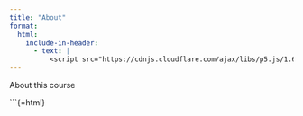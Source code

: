 ```yaml
---
title: "About"
format: 
  html:
    include-in-header: 
      - text: |
          <script src="https://cdnjs.cloudflare.com/ajax/libs/p5.js/1.6.0/p5.min.js"></script>
---
```


About this course

```{=html}
<div id="wolfram-sketch"></div>
<script>
new p5((p) => {
  let n = 10000;
  let x = [];
  let y = [];

  let t = 0;
  let dt = 0.02;

  p.setup = () => {
    let canvas = p.createCanvas(400, 400);
    canvas.parent("wolfram-sketch");
    for (let i = 0; i < n; i++) {
      x[i] = i + 1;
      y[i] = x[i] / 235.0;
    }
    p.stroke(0, 165);
    p.strokeWeight(1);
    p.background(255);
  };

  p.draw = () => {
    p.background(255);
    for (let i = 0; i < n; i++) {
      let k = (4 + 3 * p.sin(2 * y[i] - t)) * p.cos(x[i] / 29.0);
      let e = y[i] / 8.0 - 13.0;
      let d = p.sqrt(k * k + e * e);
      let c = d - t;

      let q = 3 * p.sin(2 * k) 
            + 0.3 / k 
            + p.sin(y[i] / 25.0) * k * (9 + 4 * p.sin(9 * e - 3 * d + 2 * t));

      let px = q + 30 * p.cos(c) + 200;
      let py = 400 - (q * p.sin(c) + 39 * d - 220);

      p.point(px, py);
    }
    t += dt;
    if (t > p.TWO_PI) t = 0;
  };
});
</script>
